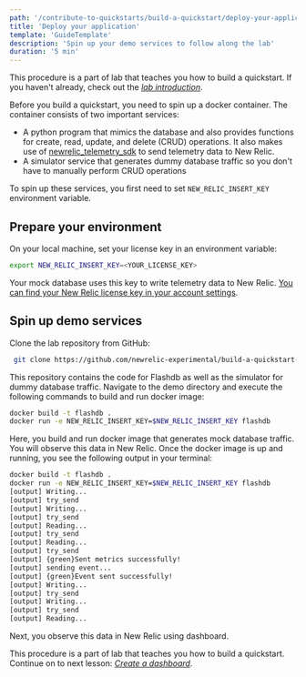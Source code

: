 ```yaml
---
path: '/contribute-to-quickstarts/build-a-quickstart/deploy-your-application'
title: 'Deploy your application'
template: 'GuideTemplate'
description: 'Spin up your demo services to follow along the lab'
duration: '5 min'
---
```


<Callout variant="course" title="Lab">

This procedure is a part of lab that teaches you how to build a quickstart. If you haven't already, check out the [_lab introduction_](/contribute-to-quickstarts/build-a-quickstart).

</Callout>

Before you build a quickstart, you need to spin up a docker container. The container consists of two important services:
- A python program that mimics the database and also provides functions for create, read, update, and delete (CRUD) operations. It also makes use of [newrelic_telemetry_sdk](https://github.com/newrelic/newrelic-telemetry-sdk-python) to send telemetry data to New Relic.
- A simulator service that generates dummy database traffic so you don't have to manually perform CRUD operations

To spin up these services, you first need to set `NEW_RELIC_INSERT_KEY` environment variable.

## Prepare your environment

On your local machine, set your license key in an environment variable:

```bash
export NEW_RELIC_INSERT_KEY=<YOUR_LICENSE_KEY>
```

Your mock database uses this key to write telemetry data to New Relic. [You can find your New Relic license key in your account settings](https://docs.newrelic.com/docs/apis/intro-apis/new-relic-api-keys/).

## Spin up demo services

Clone the lab repository from GitHub: 
```bash
 git clone https://github.com/newrelic-experimental/build-a-quickstart-lab.git
``` 

This repository contains the code for Flashdb as well as the simulator for dummy database traffic. Navigate to the demo directory and execute the following commands to build and run docker image:

 ```bash
docker build -t flashdb . 
docker run -e NEW_RELIC_INSERT_KEY=$NEW_RELIC_INSERT_KEY flashdb
```

Here, you build and run docker image that generates mock database traffic. You will observe this data in New Relic. Once the docker image is up and running, you see the following output in your terminal:

```bash animate
docker build -t flashdb .
docker run -e NEW_RELIC_INSERT_KEY=$NEW_RELIC_INSERT_KEY flashdb
[output] Writing...
[output] try_send
[output] Writing...
[output] try_send
[output] Reading...
[output] try_send
[output] Reading...
[output] try_send
[output] {green}Sent metrics successfully!
[output] sending event...
[output] {green}Event sent successfully!
[output] Writing...
[output] try_send
[output] Writing...
[output] try_send
[output] Reading...
```


Next, you observe this data in New Relic using dashboard. 

<Callout variant="course" title="Lab">

This procedure is a part of lab that teaches you how to build a quickstart. Continue on to next lesson: [_Create a dashboard_](/contribute-to-quickstarts/build-a-quickstart/create-a-dashboard).

</Callout>
